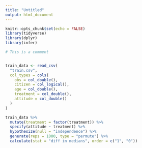 ```yaml
---
title: "Untitled"
output: html_document
---
```


```r

knitr::opts_chunk$set(echo = FALSE)
library(tidyverse)
library(dplyr)
library(infer)

```

```r

# This is a comment


train_data <- read_csv(
  "train.csv",
  col_types = cols(
    obs = col_double(),
    citizen = col_logical(),
    age = col_double(),
    treatment = col_double(),
    attitude = col_double()
  )
)

train_data %>%
  mutate(treatment = factor(treatment)) %>%
  specify(attitude ~ treatment) %>%
  hypothesize(null = "independence") %>%
  generate(reps = 1000, type = "permute") %>%
  calculate(stat = "diff in medians", order = c("1", "0")) 

```

